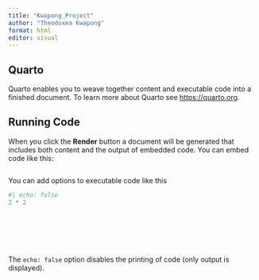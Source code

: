 ```yaml
---
title: "Kwapong_Project"
author: "Theodoxea Kwapong"
format: html
editor: visual
---
```


## Quarto

Quarto enables you to weave together content and executable code into a finished document. To learn more about Quarto see <https://quarto.org>.

## Running Code

When you click the **Render** button a document will be generated that includes both content and the output of embedded code. You can embed code like this:

```{}
```

You can add options to executable code like this

```r
#| echo: false
2 * 2
```

```{}
```

```{}
```

```{}
```

```{}
```

```{}
```

```{}
```

The `echo: false` option disables the printing of code (only output is displayed).

